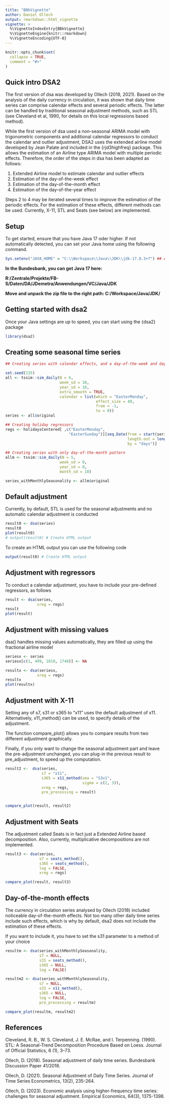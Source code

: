 ```yaml
---
title: "BBkVignette"
author: Daniel Ollech
output: rmarkdown::html_vignette
vignette: >
  %\VignetteIndexEntry{BBkVignette}
  %\VignetteEngine{knitr::rmarkdown}
  %\VignetteEncoding{UTF-8}
---
```


```r
knitr::opts_chunk$set(
  collapse = TRUE,
  comment = "#>"
)
```

## Quick intro DSA2
The first version of dsa was developed by Ollech (2018, 2021). Based on the analysis of the daily currency in circulation, it was shown that daily time series can comprise calendar effects and several periodic effects. The latter can be handled by traditional seasonal adjustment methods, such as STL (see Cleveland et al, 1990, for details on this local regressions based method).

While the first version of dsa used a non-seasonal ARIMA model with trigonometric components and additional calendar regressors to conduct the calendar and outlier adjustment, DSA2  uses the extended airline model developed by Jean Palate and included in the {rjd3highfreq} package. This allows the estimation of an Airline type ARIMA model with multiple periodic effects. Therefore, the order of the steps in dsa has been adapted as follows:

1) Extended Airline model to estimate calendar and outlier effects
2) Estimation of the day-of-the-week effect
3) Estimation of the day-of-the-month effect
4) Estimation of the day-of-the-year effect

Steps 2 to 4 may be iterated several times to improve the estimation of the periodic effects. For the estimation of these effects, different methods can be used. Currently, X-11, STL and Seats (see below) are implemented.

## Setup

To get started, ensure that you have Java 17 oder higher. If not automatically detected, 
you can set your Java home using the following command.
 
```r
Sys.setenv("JAVA_HOME" = "C:\\Workspace\\Java\\JDK\\jdk-17.0.3+7") ## Always start with this
```

**In the Bundesbank, you can get Java 17 here:** 

**R:/Zentrale/Projekte/FB-S/Daten/DA/JDemetra/Anwendungen/VC/Java/JDK**

**Move and unpack the zip file to the right path: C:/Workspace/Java/JDK/**

## Getting started with dsa2

Once your Java settings are up to speed, you can start using the {dsa2} package
```r
library(dsa2)
```

## Creating some seasonal time series
```r
## Creating series with calendar effects, and a day-of-the-week and day-of-the-year pattern

set.seed(135)
all <- tssim::sim_daily(N = 6, 
                        week_sd = 10,
                        year_sd = 10,
                        extra_smooth = TRUE,
                        calendar = list(which = "EasterMonday", 
                                        effect_size = 40, 
                                        from = -1, 
                                        to = 0))
series <- all$original

## Creating holiday regressors
regs <- holidaysCentered[ ,c("EasterMonday", 
                            "EasterSunday")][seq.Date(from = start(series), 
                                                      length.out = length(series) + 365, 
                                                      by = "days")]

## Creating series with only day-of-the-month pattern
allm <- tssim::sim_daily(N = 5, 
                        week_sd = 0,
                        year_sd = 0,
                        month_sd = 10)

series_withMonthlySeasonality <- allm$original
```



## Default adjustment

Currently, by default, STL is used for the seasonal adjustments and no automatic calendar adjustment is conducted
```r
result0 <- dsa(series)
result0
plot(result0)
# output(result0) # Create HTML output
```
To create an HTML output you can use the following code

```r
output(result0) # Create HTML output
```

## Adjustment with regressors

To conduct a calendar adjustment, you have to include your pre-defined regressors, as follows

```r
result <- dsa(series,
              xreg = regs)
result
plot(result)
```


## Adjustment with missing values
dsa() handles missing values automatically, they are filled up using the fractional airline model

```r
seriesx <- series
seriesx[c(1, 499, 1010, 1748)] <- NA

resultx <- dsa(seriesx,
              xreg = regs)
resultx
plot(resultx)
```




## Adjustment with X-11

Setting any of s7, s31 or s365 to "x11" uses the default adjustment of x11. Alternatively, x11_method() can be used, to specify details of the adjustment.

The function compare_plot() allows you to compare results from two different adjustment graphically.

Finally, if you only want to change the seasonal adjustment part and leave the pre-adjustment unchanged, you can plug-in the previous result to pre_adjustment, to speed up the computation.

```r
result2 <-  dsa(series, 
                s7 = "x11",
                s365 = x11_method(sma = "S3x1", 
                                  sigma = c(2, 3)),
                xreg = regs,
                pre_processing = result)


compare_plot(result, result2)
```


## Adjustment with Seats
The adjustment called Seats is in fact just a Extended Airline based decomposition. Also, currently, multiplicative decompositions are not implemented.

```r
result3 <- dsa(series, 
               s7 = seats_method(),
               s365 = seats_method(), 
               log = FALSE,
               xreg = regs)

compare_plot(result, result3)
```


## Day-of-the-month effects
The currency in circulation series analysed by Ollech (2018) included noticeable day-of-the-month effects. Not too many other daily time series include such effects, which is why by default, dsa2 does not include the estimation of these effects.

If you want to include it, you have to set the s31 parameter to a method of your choice


```r
resultm <- dsa(series_withMonthlySeasonality, 
               s7 = NULL,
               s31 = seats_method(), 
               s365 = NULL,
               log = FALSE)

resultm2 <- dsa(series_withMonthlySeasonality, 
               s7 = NULL,
               s31 = x11_method(), 
               s365 = NULL,
               log = FALSE,
               pre_processing = resultm)

compare_plot(resultm, resultm2)
```


## References
Cleveland, R. B., W. S. Cleveland, J. E. McRae, and I. Terpenning. (1990). STL: A Seasonal-Trend Decomposition Procedure Based on Loess. Journal of Official Statistics, 6 (1), 3–73.

Ollech, D. (2018). Seasonal adjustment of daily time series. Bundesbank Discussion Paper 41/2018.

Ollech, D. (2021). Seasonal Adjustment of Daily Time Series. Journal of Time Series Econometrics, 13(2), 235-264.

Ollech, D. (2023). Economic analysis using higher-frequency time series: challenges for seasonal adjustment. Empirical Economics, 64(3), 1375-1398.